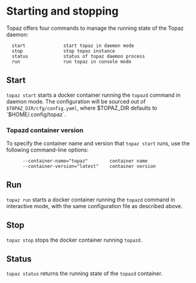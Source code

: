 # Starting and stopping

Topaz offers four commands to manage the running state of the Topaz daemon:

```shell
  start              start topaz in daemon mode
  stop               stop topaz instance
  status             status of topaz daemon process
  run                run topaz in console mode
```

## Start

`topaz start` starts a docker container running the `topazd` command in daemon mode. The configuration will be sourced out of `$TOPAZ_DIR/cfg/config.yaml`, where $TOPAZ_DIR defaults to `$HOME/.config/topaz`.

### Topazd container version

To specify the container name and version that `topaz start` runs, use the following command-line options:

```shell
      --container-name="topaz"        container name
      --container-version="latest"    container version
```

## Run

`topaz run` starts a docker container running the `topazd` command in interactive mode, with the same configuration file as described above.

## Stop

`topaz stop` stops the docker container running `topazd`.

## Status

`topaz status` returns the running state of the `topazd` container.
